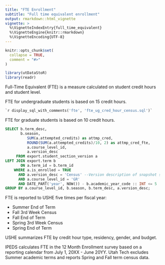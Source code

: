 ```yaml
---
title: "FTE Enrollment"
subtitle: "Full time equivalent enrollment"
output: rmarkdown::html_vignette
vignette: >
  %\VignetteIndexEntry{full_time_equivalent}
  %\VignetteEngine{knitr::rmarkdown}
  %\VignetteEncoding{UTF-8}
---
```


```r
knitr::opts_chunk$set(
  collapse = TRUE,
  comment = "#>"
)
```

```r
library(utDataStoR)
library(readr)
```

Full-Time Equivalent (FTE) is a measure calculated on student credit hours and student level. 

FTE for undergraduate students is based on 15 credit hours. 

```sql
`r display_sql_with_comments('fte', 'fte_ug_cred_hour_census.sql')`
```

FTE for graduate students is based on 10 credit hours.

```sql
SELECT b.term_desc,
       b.season,
          SUM(a.attempted_credits) as attmp_cred,
          ROUND(SUM(a.attempted_credits)/10, 2) as attmp_cred_fte,
          a.course_level_id,
          a.version_desc
     FROM export.student_section_version a
LEFT JOIN export.term b
       ON a.term_id = b.term_id
    WHERE a.is_enrolled = TRUE
      AND a.version_desc = 'Census' --Version description of snapshot status
      AND a.course_level_id = 'GR'
      AND DATE_PART('year', NOW()) - b.academic_year_code :: INT <= 5
GROUP BY a.course_level_id, b.season, b.term_desc, a.version_desc;
```

FTE is reported to USHE five times per fiscal year:

- Summer End of Term
- Fall 3rd Week Census
- Fall End of Term
- Spring 3rd Week Census
- Spring End of Term

USHE summarizes FTE by credit hour type, residency, gender, and budget.

IPEDS calculates FTE in the 12 Month Enrollment survey based on a reporting calendar from July 1, 20XX - June 20YY. Utah Tech excludes Summer academic terms and reports Spring and Fall term census data.





